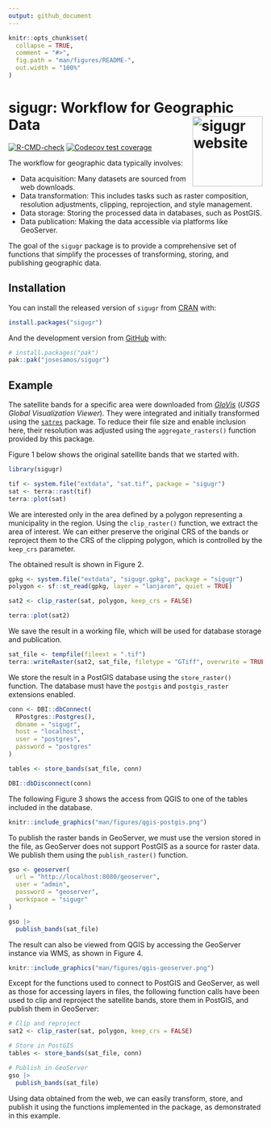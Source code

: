 ```yaml
---
output: github_document
---
```


<!-- README.md is generated from README.Rmd. Please edit that file -->

```r
knitr::opts_chunk$set(
  collapse = TRUE,
  comment = "#>",
  fig.path = "man/figures/README-",
  out.width = "100%"
)
```

# sigugr: Workflow for Geographic Data <a href="https://josesamos.github.io/sigugr/"><img src="man/figures/logo.png" align="right" height="139" alt="sigugr website" /></a>


<!-- badges: start -->
[![R-CMD-check](https://github.com/josesamos/sigugr/actions/workflows/R-CMD-check.yaml/badge.svg)](https://github.com/josesamos/sigugr/actions/workflows/R-CMD-check.yaml)
[![Codecov test coverage](https://codecov.io/gh/josesamos/sigugr/graph/badge.svg)](https://app.codecov.io/gh/josesamos/sigugr)
<!-- badges: end -->

The workflow for geographic data typically involves:  

- Data acquisition: Many datasets are sourced from web downloads.  
- Data transformation: This includes tasks such as raster composition, resolution adjustments, clipping, reprojection, and style management.  
- Data storage: Storing the processed data in databases, such as PostGIS.  
- Data publication: Making the data accessible via platforms like GeoServer.  

The goal of the `sigugr` package is to provide a comprehensive set of functions that simplify the processes of transforming, storing, and publishing geographic data.


## Installation


You can install the released version of `sigugr` from [CRAN](https://CRAN.R-project.org) with:

``` r
install.packages("sigugr")
```

And the development version from [GitHub](https://github.com/) with:

``` r
# install.packages("pak")
pak::pak("josesamos/sigugr")
```

## Example

The satellite bands for a specific area were downloaded from [*GloVis*](https://glovis.usgs.gov/app?fullscreen=0) (*USGS Global Visualization Viewer*). They were integrated and initially transformed using the [`satres`](https://CRAN.R-project.org/package=satres) package. To reduce their file size and enable inclusion here, their resolution was adjusted using the `aggregate_rasters()` function provided by this package.

Figure 1 below shows the original satellite bands that we started with.

```r
library(sigugr)

tif <- system.file("extdata", "sat.tif", package = "sigugr")
sat <- terra::rast(tif)
terra::plot(sat)
```

We are interested only in the area defined by a polygon representing a municipality in the region. Using the `clip_raster()` function, we extract the area of interest. We can either preserve the original CRS of the bands or reproject them to the CRS of the clipping polygon, which is controlled by the `keep_crs` parameter.

The obtained result is shown in Figure 2.

```r
gpkg <- system.file("extdata", "sigugr.gpkg", package = "sigugr")
polygon <- sf::st_read(gpkg, layer = "lanjaron", quiet = TRUE)

sat2 <- clip_raster(sat, polygon, keep_crs = FALSE)

terra::plot(sat2)
```

We save the result in a working file, which will be used for database storage and publication.

```r
sat_file <- tempfile(fileext = ".tif")
terra::writeRaster(sat2, sat_file, filetype = "GTiff", overwrite = TRUE)
```

We store the result in a PostGIS database using the `store_raster()` function. The database must have the `postgis` and `postgis_raster` extensions enabled.

```r
conn <- DBI::dbConnect(
  RPostgres::Postgres(),
  dbname = "sigugr",
  host = "localhost",
  user = "postgres",
  password = "postgres"
)

tables <- store_bands(sat_file, conn)

DBI::dbDisconnect(conn)
```

The following Figure 3 shows the access from QGIS to one of the tables included in the database.

```r
knitr::include_graphics("man/figures/qgis-postgis.png")
```

To publish the raster bands in GeoServer, we must use the version stored in the file, as GeoServer does not support PostGIS as a source for raster data. We publish them using the `publish_raster()` function.

```r
gso <- geoserver(
  url = "http://localhost:8080/geoserver",
  user = "admin",
  password = "geoserver",
  workspace = "sigugr"
)

gso |>
  publish_bands(sat_file)
```

The result can also be viewed from QGIS by accessing the GeoServer instance via WMS, as shown in Figure 4.

```r
knitr::include_graphics("man/figures/qgis-geoserver.png")
```

Except for the functions used to connect to PostGIS and GeoServer, as well as those for accessing layers in files, the following function calls have been used to clip and reproject the satellite bands, store them in PostGIS, and publish them in GeoServer:

```r
# Clip and reproject
sat2 <- clip_raster(sat, polygon, keep_crs = FALSE)

# Store in PostGIS
tables <- store_bands(sat_file, conn)

# Publish in GeoServer
gso |>
  publish_bands(sat_file)
```

Using data obtained from the web, we can easily transform, store, and publish it using the functions implemented in the package, as demonstrated in this example.

